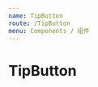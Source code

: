 ```yaml
---
name: TipButton
route: /TipButton
menu: Components / 组件
---
```



# TipButton

<Props of={TipButton} />

<Playground>
  <TipButton
    text="弹出层按钮"
    popover={(
      <div className="p15">弹出层的内容</div>
    )}
    timer={10000}
    onClick={e => {
      console.log(e)
    }}
  />
</Playground>
